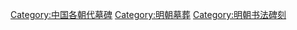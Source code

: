 [[Category:中国各朝代墓碑|Category:中国各朝代墓碑]]
[[Category:明朝墓葬|Category:明朝墓葬]]
[[Category:明朝书法碑刻|Category:明朝书法碑刻]]